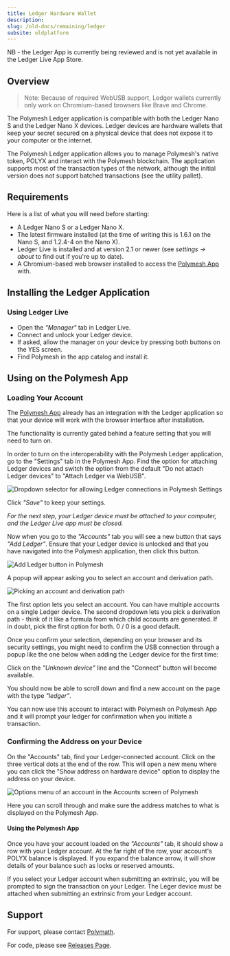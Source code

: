 ```yaml
---
title: Ledger Hardware Wallet
description:
slug: /old-docs/remaining/ledger
subsite: oldplatform
---
```


NB - the Ledger App is currently being reviewed and is not yet available in the Ledger Live App Store.

## Overview

> Note: Because of required WebUSB support, Ledger wallets currently only work on Chromium-based
> browsers like Brave and Chrome.

The Polymesh Ledger application is compatible with both the Ledger Nano S and the Ledger Nano X devices. Ledger devices are hardware wallets that keep your secret secured on a physical device that does not expose it to your computer or the internet.

The Polymesh Ledger application allows you to manage Polymesh's native token, POLYX and interact with the Polymesh blockchain. The application supports most of the transaction types of the network, although the initial version does not support batched transactions (see the utility pallet).

## Requirements

Here is a list of what you will need before starting:

- A Ledger Nano S or a Ledger Nano X.
- The latest firmware installed (at the time of writing this is 1.6.1 on the Nano S, and 1.2.4-4 on
  the Nano X).
- Ledger Live is installed and at version 2.1 or newer (see *settings -> about* to find out if you're
  up to date).
- A Chromium-based web browser installed to access the [Polymesh App](https://app.polymesh.live/#/explorer) with.

## Installing the Ledger Application

### Using Ledger Live

- Open the *"Manager"* tab in Ledger Live.
- Connect and unlock your Ledger device.
- If asked, allow the manager on your device by pressing both buttons on the YES screen.
- Find Polymesh in the app catalog and install it.

## Using on the Polymesh App

### Loading Your Account

The [Polymesh App](https://app.polymesh.live/#/accounts) already has an integration with the Ledger application so that your device will work with the browser interface after installation. 

The functionality is currently gated behind a feature setting that you will need to turn on.

In order to turn on the interoperability with the Polymesh Ledger application, go to the "Settings" tab in the Polymesh App. Find the option for attaching Ledger devices and switch the option from the default "Do not attach Ledger devices" to "Attach Ledger via WebUSB".

![Dropdown selector for allowing Ledger connections in Polymesh Settings](../images/ledger/select-ledger.png)

Click *"Save"* to keep your settings.

*For the next step, your Ledger device must be attached to your computer, and the Ledger Live app must be closed.*

Now when you go to the *"Accounts"* tab you will see a new button that says *"Add Ledger"*. Ensure that your Ledger device is unlocked and that you have navigated into the Polymesh application, then click this button.

![Add Ledger button in Polymesh](../images/ledger/query-ledger.png)

A popup will appear asking you to select an account and derivation path.

![Picking an account and derivation path](../images/ledger/add-account.png)

The first option lets you select an account. You can have multiple accounts on a single Ledger device. The second dropdown lets you pick a derivation path - think of it like a formula from which child accounts are generated. If in doubt, pick the first option for both. 0 / 0 is a good default.

Once you confirm your selection, depending on your browser and its security settings, you might need to confirm the USB connection through a popup like the one below when adding the Ledger device for the first time:

Click on the *"Unknown device"* line and the "Connect" button will become available.

You should now be able to scroll down and find a new account on the page with the type *"ledger"*.

You can now use this account to interact with Polymesh on Polymesh App and it will prompt your ledger for confirmation when you initiate a transaction.

### Confirming the Address on your Device

On the "Accounts" tab, find your Ledger-connected account. Click on the three vertical dots at the end of the row. This will open a new menu where you can click the "Show address on hardware device" option to display the address on your device.

![Options menu of an account in the Accounts screen of Polymesh](../images/ledger/ledger-4.png)

Here you can scroll through and make sure the address matches to what is displayed on the Polymesh App.

#### Using the Polymesh App

Once you have your account loaded on the *"Accounts"* tab, it should show a row with your Ledger account. At the far right of the row, your account's POLYX balance is displayed. If you expand the balance arrow, it will show details of your balance such as locks or reserved amounts.

If you select your Ledger account when submitting an extrinsic, you will be prompted to sign the transaction on your Ledger. The Leger device must be attached when submitting an extrinsic from your Ledger account.

## Support

For support, please contact [Polymath](https://polymath.network/).

For code, please see [Releases Page](https://github.com/Zondax/ledger-polymesh/releases).